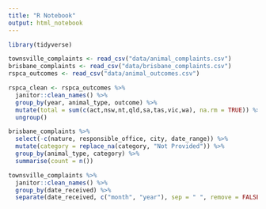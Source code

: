 ```yaml
---
title: "R Notebook"
output: html_notebook
---
```


```r
library(tidyverse)
```


```r
townsville_complaints <- read_csv("data/animal_complaints.csv")
brisbane_complaints <- read_csv("data/brisbane_complaints.csv")
rspca_outcomes <- read_csv("data/animal_outcomes.csv")
```

```r
rspca_clean <- rspca_outcomes %>% 
  janitor::clean_names() %>% 
  group_by(year, animal_type, outcome) %>% 
  mutate(total = sum(c(act,nsw,nt,qld,sa,tas,vic,wa), na.rm = TRUE)) %>% 
  ungroup()

brisbane_complaints %>% 
  select(-c(nature, responsible_office, city, date_range)) %>% 
  mutate(category = replace_na(category, "Not Provided")) %>% 
  group_by(animal_type, category) %>% 
  summarise(count = n())

townsville_complaints %>% 
  janitor::clean_names() %>%
  group_by(date_received) %>% 
  separate(date_received, c("month", "year"), sep = " ", remove = FALSE)
```

